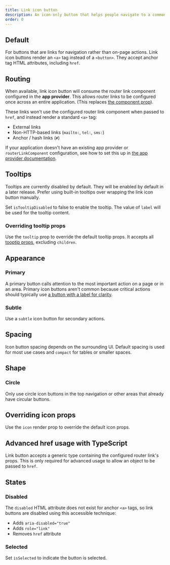 ```yaml
---
title: Link icon button
description: An icon-only button that helps people navigate to a common link or page location.
order: 0
---
```




## Default

For buttons that are links for navigation rather than on-page actions. Link icon buttons render an
`<a>` tag instead of a `<button>`. They accept anchor tag HTML attributes, including `href`.

<Example Component={LinkIconButton} packageName="@atlaskit/button" />

## Routing

When available, link icon button will consume the router link component configured in the **app
provider**. This allows router links to be configured once across an entire application. (This
replaces [the component prop](/components/button/button-legacy/examples#routing)).

These links won't use the configured router link component when passed to `href`, and instead render
a standard `<a>` tag:

- External links
- Non-HTTP-based links (`mailto:`, `tel:`, `sms:`)
- Anchor / hash links (`#`)

If your application doesn't have an existing app provider or `routerLinkComponent` configuration,
see how to set this up in
[the app provider documentation](/components/app-provider/examples#router-links).

## Tooltips

<SectionMessage appearance="information">
	Tooltips are currently disabled by default. They will be enabled by default in a later release.
	Prefer using built-in tooltips over wrapping the link icon button manually.
</SectionMessage>

Set `isTooltipDisabled` to false to enable the tooltip. The value of `label` will be used for the
tooltip content.

<Example Component={LinkIconButtonTooltip} packageName="@atlaskit/button" />

### Overriding tooltip props

Use the `tooltip` prop to override the default tooltip props. It accepts all
[tooptip props](/components/tooltip/code), excluding `children`.

<Example Component={LinkIconButtonTooltipOptions} packageName="@atlaskit/button" />

## Appearance

### Primary

A primary button calls attention to the most important action on a page or in an area. Primary icon
buttons aren't common because critical actions should typically use
[a button with a label for clarity](/components/button).

<Example Component={LinkIconButtonPrimary} packageName="@atlaskit/button" />

### Subtle

Use a `subtle` icon button for secondary actions.

<Example Component={LinkIconButtonSubtle} packageName="@atlaskit/button" />

## Spacing

Icon button spacing depends on the surrounding UI. Default spacing is used for most use cases and
`compact` for tables or smaller spaces.

<Example Component={LinkIconButtonSpacing} packageName="@atlaskit/button" />

## Shape

### Circle

Only use circle icon buttons in the top navigation or other areas that already have circular
buttons.

<Example Component={LinkIconButtonCircle} packageName="@atlaskit/button" />

## Overriding icon props

Use the `icon` render prop to override the default icon props.

<Example Component={LinkIconButtonIconOverrides} packageName="@atlaskit/button" />

## Advanced href usage with TypeScript

Link button accepts a generic type containing the configured router link's props. This is only
required for advanced usage to allow an object to be passed to `href`.

<Example
	Component={LinkIconButtonWithRouting}
	packageName="@atlaskit/button"
	appearance="source-only"
/>

## States

### Disabled

The `disabled` HTML attribute does not exist for anchor `<a>` tags, so link buttons are disabled
using this accessible technique:

- Adds `aria-disabled="true"`
- Adds `role="link"`
- Removes `href` attribute

<Example Component={LinkIconButtonDisabled} packageName="@atlaskit/button" />

### Selected

Set `isSelected` to indicate the button is selected.

<Example Component={LinkIconButtonSelected} packageName="@atlaskit/button" />
